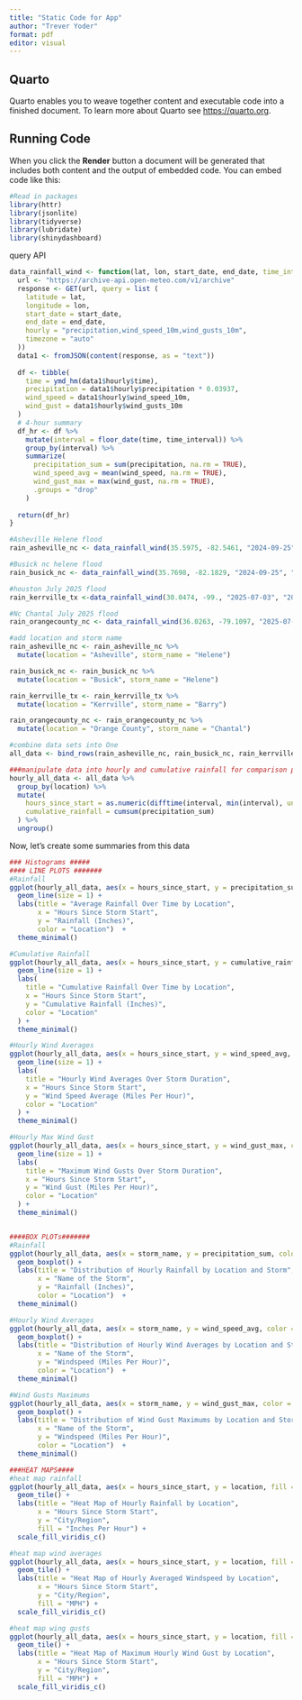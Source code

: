 ```yaml
---
title: "Static Code for App"
author: "Trever Yoder"
format: pdf
editor: visual
---
```


## Quarto

Quarto enables you to weave together content and executable code into a finished document. To learn more about Quarto see <https://quarto.org>.

## Running Code

When you click the **Render** button a document will be generated that includes both content and the output of embedded code. You can embed code like this:

```r
#Read in packages
library(httr)
library(jsonlite)
library(tidyverse)
library(lubridate)
library(shinydashboard)
```

query API

```r
data_rainfall_wind <- function(lat, lon, start_date, end_date, time_interval = "1 hours") {
  url <- "https://archive-api.open-meteo.com/v1/archive"
  response <- GET(url, query = list (
    latitude = lat,
    longitude = lon,
    start_date = start_date,
    end_date = end_date,
    hourly = "precipitation,wind_speed_10m,wind_gusts_10m",
    timezone = "auto"
  ))
  data1 <- fromJSON(content(response, as = "text"))
  
  df <- tibble(
    time = ymd_hm(data1$hourly$time),
    precipitation = data1$hourly$precipitation * 0.03937,
    wind_speed = data1$hourly$wind_speed_10m,
    wind_gust = data1$hourly$wind_gusts_10m
  )
  # 4-hour summary
  df_hr <- df %>%
    mutate(interval = floor_date(time, time_interval)) %>%
    group_by(interval) %>%
    summarize(
      precipitation_sum = sum(precipitation, na.rm = TRUE),
      wind_speed_avg = mean(wind_speed, na.rm = TRUE),
      wind_gust_max = max(wind_gust, na.rm = TRUE),
      .groups = "drop"
    )
  
  return(df_hr)
}

#Asheville Helene flood
rain_asheville_nc <- data_rainfall_wind(35.5975, -82.5461, "2024-09-25", "2024-09-27")

#Busick nc helene flood
rain_busick_nc <- data_rainfall_wind(35.7698, -82.1829, "2024-09-25", "2024-09-27")

#houston July 2025 flood
rain_kerrville_tx <-data_rainfall_wind(30.0474, -99., "2025-07-03", "2025-07-05")

#Nc Chantal July 2025 flood
rain_orangecounty_nc <- data_rainfall_wind(36.0263, -79.1097, "2025-07-06", "2025-07-07")

#add location and storm name
rain_asheville_nc <- rain_asheville_nc %>% 
  mutate(location = "Asheville", storm_name = "Helene")

rain_busick_nc <- rain_busick_nc %>% 
  mutate(location = "Busick", storm_name = "Helene")

rain_kerrville_tx <- rain_kerrville_tx %>% 
  mutate(location = "Kerrville", storm_name = "Barry")

rain_orangecounty_nc <- rain_orangecounty_nc %>% 
  mutate(location = "Orange County", storm_name = "Chantal")

#combine data sets into One
all_data <- bind_rows(rain_asheville_nc, rain_busick_nc, rain_kerrville_tx, rain_orangecounty_nc)

###manipulate data into hourly and cumulative rainfall for comparison purposes
hourly_all_data <- all_data %>%
  group_by(location) %>%
  mutate(
    hours_since_start = as.numeric(difftime(interval, min(interval), units = "hours")),
    cumulative_rainfall = cumsum(precipitation_sum)
  ) %>%
  ungroup()
```

Now, let's create some summaries from this data

```r
### Histograms ##### 
#### LINE PLOTS #######
#Rainfall
ggplot(hourly_all_data, aes(x = hours_since_start, y = precipitation_sum, color = location)) +
  geom_line(size = 1) +
  labs(title = "Average Rainfall Over Time by Location",
       x = "Hours Since Storm Start",
       y = "Rainfall (Inches)",
       color = "Location")  +
  theme_minimal()

#Cumulative Rainfall
ggplot(hourly_all_data, aes(x = hours_since_start, y = cumulative_rainfall, color = location)) +
  geom_line(size = 1) +
  labs(
    title = "Cumulative Rainfall Over Time by Location",
    x = "Hours Since Storm Start",
    y = "Cumulative Rainfall (Inches)",
    color = "Location"
  ) +
  theme_minimal()

#Hourly Wind Averages
ggplot(hourly_all_data, aes(x = hours_since_start, y = wind_speed_avg, color = location)) +
  geom_line(size = 1) +
  labs(
    title = "Hourly Wind Averages Over Storm Duration",
    x = "Hours Since Storm Start",
    y = "Wind Speed Average (Miles Per Hour)",
    color = "Location"
  ) +
  theme_minimal()

#Hourly Max Wind Gust
ggplot(hourly_all_data, aes(x = hours_since_start, y = wind_gust_max, color = location)) +
  geom_line(size = 1) +
  labs(
    title = "Maximum Wind Gusts Over Storm Duration",
    x = "Hours Since Storm Start",
    y = "Wind Gust (Miles Per Hour)",
    color = "Location"
  ) +
  theme_minimal()


####BOX PLOTs#######
#Rainfall
ggplot(hourly_all_data, aes(x = storm_name, y = precipitation_sum, color = location)) +
  geom_boxplot() +
  labs(title = "Distribution of Hourly Rainfall by Location and Storm",
       x = "Name of the Storm",
       y = "Rainfall (Inches)",
       color = "Location")  +
  theme_minimal()

#Hourly Wind Averages
ggplot(hourly_all_data, aes(x = storm_name, y = wind_speed_avg, color = location)) +
  geom_boxplot() +
  labs(title = "Distribution of Hourly Wind Averages by Location and Storm",
       x = "Name of the Storm",
       y = "Windspeed (Miles Per Hour)",
       color = "Location")  +
  theme_minimal()

#Wind Gusts Maximums
ggplot(hourly_all_data, aes(x = storm_name, y = wind_gust_max, color = location)) +
  geom_boxplot() +
  labs(title = "Distribution of Wind Gust Maximums by Location and Storm",
       x = "Name of the Storm",
       y = "Windspeed (Miles Per Hour)",
       color = "Location")  +
  theme_minimal()

###HEAT MAPS####
#heat map rainfall
ggplot(hourly_all_data, aes(x = hours_since_start, y = location, fill = precipitation_sum)) +
  geom_tile() +
  labs(title = "Heat Map of Hourly Rainfall by Location",
       x = "Hours Since Storm Start",
       y = "City/Region",
       fill = "Inches Per Hour") + 
  scale_fill_viridis_c()

#heat map wind averages
ggplot(hourly_all_data, aes(x = hours_since_start, y = location, fill = wind_speed_avg)) +
  geom_tile() +
  labs(title = "Heat Map of Hourly Averaged Windspeed by Location",
       x = "Hours Since Storm Start",
       y = "City/Region",
       fill = "MPH") + 
  scale_fill_viridis_c()

#heat map wing gusts
ggplot(hourly_all_data, aes(x = hours_since_start, y = location, fill = wind_gust_max)) +
  geom_tile() +
  labs(title = "Heat Map of Maximum Hourly Wind Gust by Location",
       x = "Hours Since Storm Start",
       y = "City/Region",
       fill = "MPH") + 
  scale_fill_viridis_c()
```

